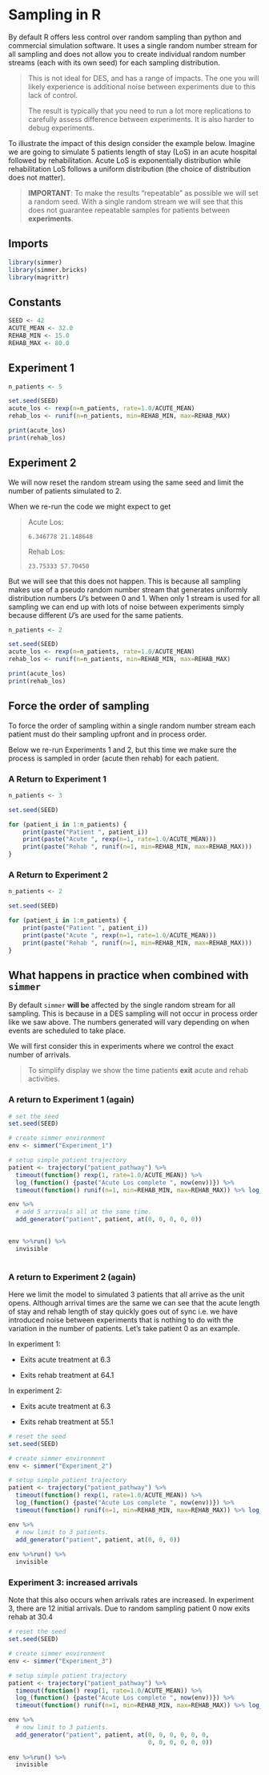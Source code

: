 # Sampling in R

By default R offers less control over random sampling than python and commercial simulation software. It uses a single random number stream for all sampling and does not allow you to create individual random number streams (each with its own seed) for each sampling distribution.

> This is not ideal for DES, and has a range of impacts. The one you will likely experience is additional noise between experiments due to this lack of control.
>
> The result is typically that you need to run a lot more replications to carefully assess difference between experiments. It is also harder to debug experiments.

To illustrate the impact of this design consider the example below. Imagine we are going to simulate 5 patients length of stay (LoS) in an acute hospital followed by rehabilitation. Acute LoS is exponentially distribution while rehabilitation LoS follows a uniform distribution (the choice of distribution does not matter).

> **IMPORTANT**: To make the results "repeatable" as possible we will set a random seed. With a single random stream we will see that this does not guarantee repeatable samples for patients between **experiments**.

## Imports

```r
library(simmer)
library(simmer.bricks)
library(magrittr)
```

## Constants

```r
SEED <- 42
ACUTE_MEAN <- 32.0
REHAB_MIN <- 15.0
REHAB_MAX <- 80.0
```

## Experiment 1

```r
n_patients <- 5

set.seed(SEED)
acute_los <- rexp(n=n_patients, rate=1.0/ACUTE_MEAN)
rehab_los <- runif(n=n_patients, min=REHAB_MIN, max=REHAB_MAX)

print(acute_los)
print(rehab_los)
```

## Experiment 2

We will now reset the random stream using the same seed and limit the number of patients simulated to 2.

When we re-run the code we might expect to get

> Acute Los:
>
> ```         
> 6.346778 21.148648
> ```
>
> Rehab Los:
>
> ```         
> 23.75333 57.70450
> ```

But we will see that this does not happen. This is because all sampling makes use of a pseudo random number stream that generates uniformly distribution numbers $U$'s between 0 and 1. When only 1 stream is used for all sampling we can end up with lots of noise between experiments simply because different $U$'s are used for the same patients.

```r
n_patients <- 2

set.seed(SEED)
acute_los <- rexp(n=n_patients, rate=1.0/ACUTE_MEAN)
rehab_los <- runif(n=n_patients, min=REHAB_MIN, max=REHAB_MAX)

print(acute_los)
print(rehab_los)
```

## Force the order of sampling

To force the order of sampling within a single random number stream each patient must do their sampling upfront and in process order.

Below we re-run Experiments 1 and 2, but this time we make sure the process is sampled in order (acute then rehab) for each patient.

### A Return to Experiment 1

```r
n_patients <- 3

set.seed(SEED)

for (patient_i in 1:n_patients) {
    print(paste("Patient ", patient_i))
    print(paste("Acute ", rexp(n=1, rate=1.0/ACUTE_MEAN)))
    print(paste("Rehab ", runif(n=1, min=REHAB_MIN, max=REHAB_MAX)))
}


```

### A Return to Experiment 2

```r
n_patients <- 2

set.seed(SEED)

for (patient_i in 1:n_patients) {
    print(paste("Patient ", patient_i))
    print(paste("Acute ", rexp(n=1, rate=1.0/ACUTE_MEAN)))
    print(paste("Rehab ", runif(n=1, min=REHAB_MIN, max=REHAB_MAX)))
}

```

## What happens in practice when combined with `simmer`

By default `simmer` **will be** affected by the single random stream for all sampling. This is because in a DES sampling will not occur in process order like we saw above. The numbers generated will vary depending on when events are scheduled to take place.

We will first consider this in experiments where we control the exact number of arrivals.

> To simplify display we show the time patients **exit** acute and rehab activities.

### A return to Experiment 1 (again)

```r

# set the seed
set.seed(SEED)

# create simmer environment
env <- simmer("Experiment_1") 

# setup simple patient trajectory
patient <- trajectory("patient_pathway") %>% 
  timeout(function() rexp(1, rate=1.0/ACUTE_MEAN)) %>% 
  log_(function() {paste("Acute Los complete ", now(env))}) %>% 
  timeout(function() runif(n=1, min=REHAB_MIN, max=REHAB_MAX)) %>% log_(function() {paste("Rehab Los complete ", now(env))})

env %>% 
  # add 5 arrivals all at the same time.
  add_generator("patient", patient, at(0, 0, 0, 0, 0))
 

env %>%run() %>% 
  invisible
  
```

### A return to Experiment 2 (again)

Here we limit the model to simulated 3 patients that all arrive as the unit opens. Although arrival times are the same we can see that the acute length of stay and rehab length of stay quickly goes out of sync i.e. we have introduced noise between experiments that is nothing to do with the variation in the number of patients. Let's take patient 0 as an example.

In experiment 1:

-   Exits acute treatment at 6.3

-   Exits rehab treatment at 64.1

In experiment 2:

-   Exits acute treatment at 6.3

-   Exits rehab treatment at 55.1

```r
# reset the seed
set.seed(SEED)

# create simmer environment
env <- simmer("Experiment_2") 

# setup simple patient trajectory
patient <- trajectory("patient_pathway") %>% 
  timeout(function() rexp(1, rate=1.0/ACUTE_MEAN)) %>% 
  log_(function() {paste("Acute Los complete ", now(env))}) %>% 
  timeout(function() runif(n=1, min=REHAB_MIN, max=REHAB_MAX)) %>% log_(function() {paste("Rehab Los complete ", now(env))})

env %>% 
  # now limit to 3 patients.
  add_generator("patient", patient, at(0, 0, 0))
 
env %>%run() %>% 
  invisible
```

### Experiment 3: increased arrivals

Note that this also occurs when arrivals rates are increased. In experiment 3, there are 12 initial arrivals. Due to random sampling patient 0 now exits rehab at 30.4

```r
# reset the seed
set.seed(SEED)

# create simmer environment
env <- simmer("Experiment_3") 

# setup simple patient trajectory
patient <- trajectory("patient_pathway") %>% 
  timeout(function() rexp(1, rate=1.0/ACUTE_MEAN)) %>% 
  log_(function() {paste("Acute Los complete ", now(env))}) %>% 
  timeout(function() runif(n=1, min=REHAB_MIN, max=REHAB_MAX)) %>% log_(function() {paste("Rehab Los complete ", now(env))})

env %>% 
  # now limit to 3 patients.
  add_generator("patient", patient, at(0, 0, 0, 0, 0, 0,
                                       0, 0, 0, 0, 0, 0))
 
env %>%run() %>% 
  invisible
```
